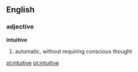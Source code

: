 ==English==
===adjective===
'''intuitive'''

#automatic, without requiring conscious thought

[[pl:intuitive]]
[[pt:intuitive]]